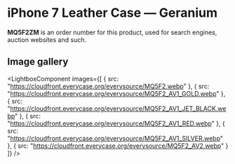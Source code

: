 
# iPhone 7 Leather Case — Geranium

<Callout type='info' emoji='👉🏻'>**MQ5F2ZM** is an order number for this product, used for search engines, auction websites and such.</Callout>

## Image gallery

<LightboxComponent
    images={[
      {
        src: "https://cloudfront.everycase.org/everysource/MQ5F2.webp"
      },
      {
        src: "https://cloudfront.everycase.org/everysource/MQ5F2_AV1_GOLD.webp"
      },
      {
        src: "https://cloudfront.everycase.org/everysource/MQ5F2_AV1_JET_BLACK.webp"
      },
      {
        src: "https://cloudfront.everycase.org/everysource/MQ5F2_AV1_RED.webp"
      },
      {
        src: "https://cloudfront.everycase.org/everysource/MQ5F2_AV1_SILVER.webp"
      },
      {
        src: "https://cloudfront.everycase.org/everysource/MQ5F2_AV2.webp"
      }
    ]}
  />
